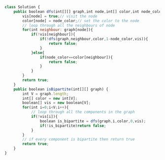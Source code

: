 ```js
class Solution {
    public boolean dfs(int[][] graph,int node,int[] color,int node_color,boolean[] vis){
        vis[node] = true;// visit the node
        color[node] = node_color;// set the color to the node
        // loop through all the neighbours of node
        for(int neighbour: graph[node]){
            if(!vis[neighbour]){
                if(!dfs(graph,neighbour,color,1-node_color,vis)){
                    return false;
                }
            }else{
                if(node_color==color[neighbour]){
                    return false;
                }
            }
        }
        return true;
    }    
    public boolean isBipartite(int[][] graph) {
        int V = graph.length;
        int[] color = new int[V];
        boolean[] vis = new boolean[V];
        for(int i=0;i<V;i++){
            // loop through all the components in the graph
            if(!vis[i]){
                boolean is_bipartite = dfs(graph,i,color,0,vis);
                if(!is_bipartite)return false;
            }
        }
        // if every component is bipartite then return true
        return true;
    }
}
```